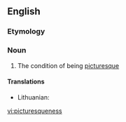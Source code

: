 ==English==

===Etymology===
{{suffix|picturesque|ness}}

===Noun===
{{en-noun|es|-}}

# The condition of being [[picturesque]]

====Translations====
{{trans-top|picturesqueness}}
* Lithuanian: {{t|lt|vaizdingumas|m}}
{{trans-mid}}
{{trans-bottom}}

[[vi:picturesqueness]]